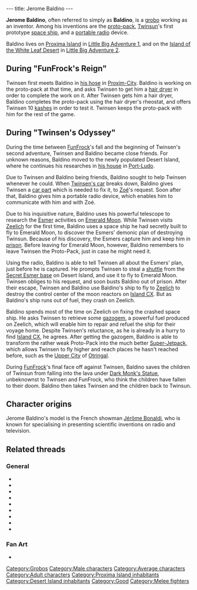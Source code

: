 ---
title: Jerome Baldino
---

{{twinsunica import}}{{Infobox Character
 |image=Jerome Baldino.jpg
 |race=grobo
 |gender=male
 |size=average
 |age=adult
 |magical=no
 |lba1=yes
 |lba2=yes
 |occupation=Inventor
 |requires=
 |amount=
 |fam1=
 |fam2=
 |planet=
 |island=
 |building=
}}

'''Jerome Baldino''', often referred to simply as '''Baldino''', is a [[grobo]] working as an inventor. Among his inventions are the [[proto-pack]], [[Twinsun]]'s first prototype [[Baldino's Spaceship|space ship]], and a [[portable radio]] device.

Baldino lives on [[Proxima Island]] in [[Little Big Adventure 1]], and on the [[Island of the White Leaf Desert]] in [[Little Big Adventure 2]].

==During "FunFrock's Reign"==
Twinsen first meets Baldino in [[Jerome Baldino's residence (Proxim-City)|his hose]] in [[Proxim-City]]. Baldino is working on the proto-pack at that time, and asks Twinsen to get him a [[hair dryer]] in order to complete the work on it. After Twinsen gets him a hair dryer, Baldino completes the proto-pack using the hair dryer's rheostat, and offers Twinsen 10 [[kashes]] in order to test it. Twinsen keeps the proto-pack with him for the rest of the game.

==During "Twinsen's Odyssey"==
During the time between [[FunFrock]]'s fall and the beginning of Twinsen's second adventure, Twinsen and Baldino became close friends. For unknown reasons, Baldino moved to the newly populated Desert Island, where he continues his researches in [[Jerome Baldino's residence (Port-Ludo)|his house]] in [[Port-Ludo]].

Due to Twinsen and Baldino being friends, Baldino sought to help Twinsen whenever he could. When [[Twinsen's car]] breaks down, Baldino gives Twinsen a [[car part]] which is needed to fix it, to [[Zoé]]'s request. Soon after that, Baldino gives him a portable radio device, which enables him to communicate with him and with Zoé.

Due to his inquisitive nature, Baldino uses his powerful telescope to research the [[Esmer]] activities on [[Emerald Moon]]. While Twinsen visits [[Zeelich]] for the first time, Baldino uses a space ship he had secretly built to fly to Emerald Moon, to discover the Esmers' demonic plan of destroying Twinsun. Because of his discovery, the Esmers capture him and keep him in [[Emerald Moon prison|prison]]. Before leaving for Emerald Moon, however, Baldino remembers to leave Twinsen the Proto-Pack, just in case he might need it.

Using the radio, Baldino is able to tell Twinsen all about the Esmers' plan, just before he is captured. He prompts Twinsen to steal a [[Esmer shuttle|shuttle]] from the [[Secret Esmer base]] on Desert Island, and use it to fly to Emerald Moon. Twinsen obliges to his request, and soon busts Baldino out of prison. After their escape, Twinsen and Baldino use Baldino's ship to fly to [[Zeelich]] to destroy the control center of the moon reactors on [[Island CX]]. But as Baldino's ship runs out of fuel, they crash on Zeelich.

Baldino spends most of the time on Zeelich on fixing the crashed space ship. He asks Twinsen to retrieve some [[gazogem]], a powerful fuel produced on Zeelich, which will enable him to repair and refuel the ship for their voyage home. Despite Twinsen's reluctance, as he is already in a hurry to find [[Island CX]], he agrees. After getting the gazogem, Baldino is able to transform the rather weak Proto-Pack into the much better [[Super-Jetpack]], which allows Twinsen to fly higher and reach places he hasn't reached before, such as the [[Upper City]] of [[Otringal]].

During [[FunFrock]]'s final face off against Twinsen, Baldino saves the children of Twinsun from falling into the lava under [[Dark Monk's Statue]], unbeknownst to Twinsen and FunFrock, who think the children have fallen to their doom. Baldino then takes Twinsen and the children back to Twinsun.

==Character origins==
Jerome Baldino's model is the French showman [http://fr.wikipedia.org/wiki/J%C3%A9r%C3%B4me_Bonaldi Jérôme Bonaldi], who is known for specialising in presenting scientific inventions on radio and television.

==Related threads==
===General===
* {{thread|id=9154|title=Am I the only one seeing this?!}}
* {{thread|id=1341|title=Jerome Baldino}}
* {{thread|id=4825|title=About Baldino}}
* {{thread|id=3852|title=Jerome Baldino - The Lord of Evil?}}
* {{thread|id=3367|title=I could've called it an "integrated super dynamo circuitry mechanism" but I decided t}}
* {{thread|id=3065|title=Why Baldino?}}
* {{thread|id=540|title=I just played LBA2 again.... (C)}}
* {{thread|id=741|title=another unknown quote}}
* {{thread|id=530|title=I just played LBA2 again....}}

===Fan Art===
* {{thread|id=3150|title=My first Lba image}}

[[Category:Grobos]]
[[Category:Male characters]]
[[Category:Average characters]]
[[Category:Adult characters]]
[[Category:Proxima Island inhabitants]]
[[Category:Desert Island inhabitants]]
[[Category:Good]]
[[Category:Melee fighters]]